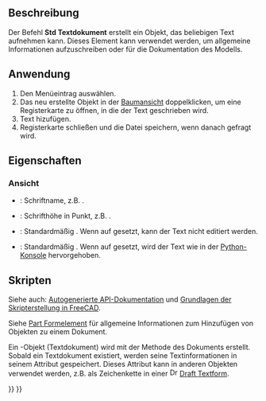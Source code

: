 <languages/>

{{Docnav/de
|[[Std_ViewScreenShot/de|AnsichtAufnehmen]]
|[[Std_DemoMode/de|Präsentationsmodus]]
|[[Std_Tools_Menu/de|Std Menü Werkzeuge]]
|IconL=Std_ViewScreenShot.svg
|IconR=Std_DemoMode.svg
|IconC=Freecad.svg
}}

{{GuiCommand/de
|Name=Std TextDocument
|Name/de=Std Textdokument
|MenuLocation=Werkzeuge → Textdokument hinzufügen
|Workbenches=All
|Version=0.19
|SeeAlso=[[Draft ShapeString/de|Draft Textform]], [[Draft Text/de|Draft Text]]
}}

<span id="Description"></span>
==Beschreibung==

Der Befehl '''Std Textdokument''' erstellt ein Objekt, das beliebigen Text aufnehmen kann. Dieses Element kann verwendet werden, um allgemeine Informationen aufzuschreiben oder für die Dokumentation des Modells.

<span id="Usage"></span>
==Anwendung==

# Den Menüeintrag {{MenuCommand|Werkzeuge → [[Image:Std_TextDocument.svg|16px]] Textdokument hinzufügen}} auswählen.
# Das neu erstellte Objekt in der [[Tree_view/de|Baumansicht]] doppelklicken, um eine Registerkarte zu öffnen, in die der Text geschrieben wird.
# Text hizufügen.
# Registerkarte schließen und die Datei speichern, wenn danach gefragt wird.

<span id="Properties"></span>
==Eigenschaften==

<span id="View"></span>
===Ansicht===

{{TitleProperty|Editor}}

* {{PropertyView/de|Font Name|Font}}: Schriftname, z.B. {{Value|Ubuntu Mono}}.
* {{PropertyView/de|Font Size|Float}}: Schrifthöhe in Punkt, z.B. {{Value|11}}.
* {{PropertyView/de|Read Only|Bool}}: Standardmäßig {{FALSE}}. Wenn auf {{TRUE}} gesetzt, kann der Text nicht editiert werden.
* {{PropertyView/de|Syntax Highlighter|Enumeration}}: Standardmäßig {{Value|None}}. Wenn auf {{Value|Python}} gesetzt, wird der Text wie in der [[Python_console/de|Python-Konsole]] hervorgehoben.

<span id="Scripting"></span>
==Skripten==

Siehe auch: [https://freecad.github.io/SourceDoc/ Autogenerierte API-Dokumentation] und [[FreeCAD_Scripting_Basics/de|Grundlagen der Skripterstellung in FreeCAD]].

Siehe [[Part_Feature/de|Part Formelement]] für allgemeine Informationen zum Hinzufügen von Objekten zu einem Dokument.

Ein {{incode|App::TextDocument}}-Objekt (Textdokument) wird mit der Methode {{incode|addObject()}} des Dokuments erstellt. Sobald ein Textdokument existiert, werden seine Textinformationen in seinem Attribut {{incode|Text}} gespeichert. Dieses Attribut kann in anderen Objekten verwendet werden, z.B. als Zeichenkette in einer [[Image:Draft_ShapeString.svg|16px]] [[Draft_ShapeString/de|Draft Textform]].

{{Code|code=
import FreeCAD as App
import Draft

doc = App.newDocument()
obj = doc.addObject("App::TextDocument", "Text_document")
obj.Text = "textual information"
doc.recompute()

obj2 = Draft.makeShapeString(obj.Text, "/usr/share/fonts/truetype/dejavu/DejaVuSans.ttf", 10)
doc.recompute()
}}


{{Docnav/de
|[[Std_ViewScreenShot/de|AnsichtAufnehmen]]
|[[Std_DemoMode/de|Präsentationsmodus]]
|[[Std_Tools_Menu/de|Std Menü Werkzeuge]]
|IconL=Std_ViewScreenShot.svg
|IconR=Std_DemoMode.svg
|IconC=Freecad.svg
}}

{{Std_Base_navi{{#translation:}}}}
{{Userdocnavi{{#translation:}}}}